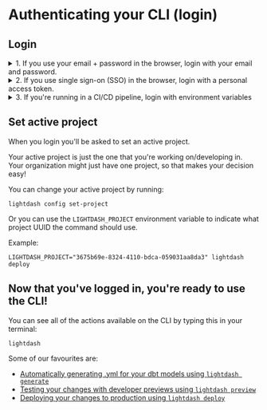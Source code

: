 
# Authenticating your CLI (login)

## Login

<details>
  <summary>1. If you use your email + password in the browser, login with your email and password.</summary>
  To login to your Lightdash instance run the following command and provide your login email and password:

  ```shell
  lightdash login https://{{ lightdash_domain }}
  ```

where `{{ lightdash_domain }}` is the address for your running Lightdash instance. For example Lightdash
cloud users in the US would type `lightdash login https://app.lightdash.cloud` if you're in Europe you'd type
`lightdash login https://eu1.lightdash.cloud`.

</details>

<details>
  <summary>2. If you use single sign-on (SSO) in the browser, login with a personal access token.</summary>
  First, you'll need to create a new personal access token in the UI by going to Settings > Personal Access Tokens. 
  You can't use an existing personal access token! You have to create a new one just for yourself.  

  <img src={PersonalAccessToken} width="1304" height="517" style={{display: "block", margin: "0 auto 20px auto"}}/>

  Then, run the following command in your project:

  ```shell
  lightdash login https://{{ lightdash_domain }} --token
  ```

where `https://my-lightdash.domain.com` is the address for your running Lightdash instance. For example Lightdash
cloud users in the US would type `lightdash login https://app.lightdash.cloud` if you're in Europe you'd type
`lightdash login https://eu1.lightdash.cloud`.

</details>

<details>
  <summary>3. If you're running in a CI/CD pipeline, login with environment variables</summary>

You can use the following environment variables to authenticate yourself on each command:

- **LIGHTDASH_API_KEY** a personal access token you can generate in the app under the user settings
- **LIGHTDASH_URL** address for your running Lightdash instance
- **LIGHTDASH_PROXY_AUTHENTICATION** if your Lightdash instance is behind a proxy like (Cloud IAP)[https://cloud.google.com/iap] you can set here `Proxy-Authentication` header value

Example:

  ```shell
  LIGHTDASH_API_KEY=946fedb74003405646867dcacf1ad345 LIGHTDASH_URL="https://{{ lightdash_domain }}" LIGHTDASH_PROXY_AUTHENTICATION="Bearer <JWT_TOKEN>" lightdash preview
  ```

Where `{{ lightdash_domain }}` is your domain. For Lightdash Cloud users use `https://app.lightdash.cloud`

</details>


## Set active project

When you login you'll be asked to set an active project. 

Your active project is just the one that you're working on/developing in. Your organization might just have one project, so that makes your decision easy!

You can change your active project by running:

```shell
lightdash config set-project
```

Or you can use the `LIGHTDASH_PROJECT` environment variable to indicate what project UUID the command should use.

Example:

```shell
LIGHTDASH_PROJECT="3675b69e-8324-4110-bdca-059031aa8da3" lightdash deploy
```

## Now that you've logged in, you're ready to use the CLI!

You can see all of the actions available on the CLI by typing this in your terminal:

```shell
lightdash
```

Some of our favourites are:
- [Automatically generating .yml for your dbt models using `lightdash generate`](/guides/cli/how-to-auto-generate-schema-files.mdx)
- [Testing your changes with developer previews using `lightdash preview`](/guides/cli/how-to-use-lightdash-preview.mdx)
- [Deploying your changes to production using `lightdash deploy`](/guides/cli/how-to-use-lightdash-deploy.mdx)

